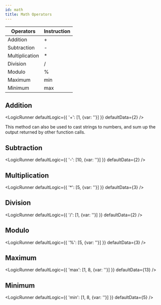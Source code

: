 ```yaml
---
id: math
title: Math Operators
---
```



Operators | Instruction
-- | --
Addition | +
Subtraction | - 
Multiplication | * 
Division | /
Modulo | %
Maximum | min
Minimum | max
## Addition


<LogicRunner defaultLogic={{
    '+': [1, {var: ''}]
}} defaultData={2} />

This method can also be used to cast strings to numbers, and sum up the output returned by other function calls.

## Subtraction


<LogicRunner defaultLogic={{
    '-': [10, {var: ''}]
}} defaultData={2} />


## Multiplication

<LogicRunner defaultLogic={{
    '*': [5, {var: ''}]
}} defaultData={3} />


## Division

<LogicRunner defaultLogic={{
    '/': [1, {var: ''}]
}} defaultData={2} />


## Modulo

<LogicRunner defaultLogic={{
    '%': [5, {var: ''}]
}} defaultData={3} />


## Maximum

<LogicRunner defaultLogic={{
    'max': [1, 8, {var: ''}]
}} defaultData={13} />


## Minimum

<LogicRunner defaultLogic={{
    'min': [1, 8, {var: ''}]
}} defaultData={5} />


